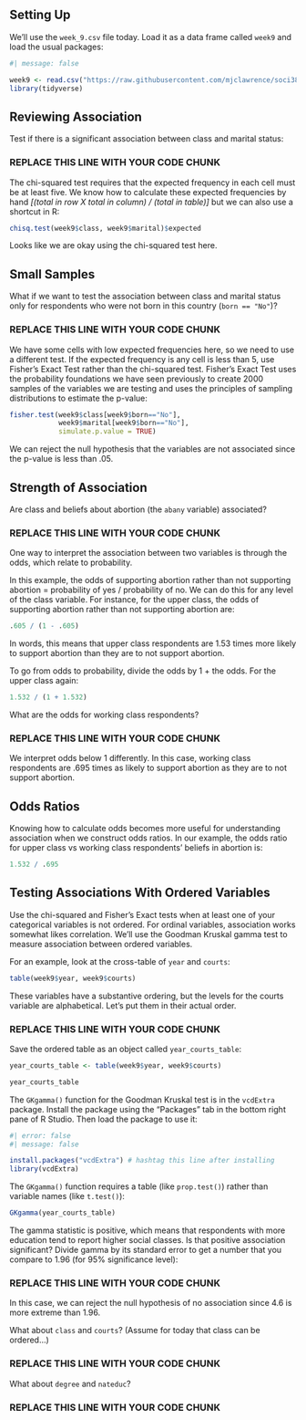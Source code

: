 ## Setting Up

We'll use the `week_9.csv` file today. Load it as a data frame called `week9` and load the usual packages:

```r
#| message: false

week9 <- read.csv("https://raw.githubusercontent.com/mjclawrence/soci385_f23/main/data/week_9.csv")
library(tidyverse)
```

## Reviewing Association

Test if there is a significant association between class and marital status:

### REPLACE THIS LINE WITH YOUR CODE CHUNK ###


The chi-squared test requires that the expected frequency in each cell must be at least five. We know how to calculate these expected frequencies by hand *[(total in row X total in column) / (total in table)]* but we can also use a shortcut in R:

```r
chisq.test(week9$class, week9$marital)$expected
```

Looks like we are okay using the chi-squared test here. 

## Small Samples

What if we want to test the association between class and marital status only for respondents who were not born in this country (`born == "No"`)?

### REPLACE THIS LINE WITH YOUR CODE CHUNK ###


We have some cells with low expected frequencies here, so we need to use a different test. If the expected frequency is any cell is less than 5, use Fisher's Exact Test rather than the chi-squared test. Fisher's Exact Test uses the probability foundations we have seen previously to create 2000 samples of the variables we are testing and uses the principles of sampling distributions to estimate the p-value:

```r
fisher.test(week9$class[week9$born=="No"], 
            week9$marital[week9$born=="No"], 
            simulate.p.value = TRUE)
```

We can reject the null hypothesis that the variables are not associated since the p-value is less than .05.

## Strength of Association

Are class and beliefs about abortion (the `abany` variable) associated?

### REPLACE THIS LINE WITH YOUR CODE CHUNK ###


One way to interpret the association between two variables is through the odds, which relate to probability.

In this example, the odds of supporting abortion rather than not supporting abortion = probability of yes / probability of no. We can do this for any level of the class variable. For instance, for the upper class, the odds of supporting abortion rather than not supporting abortion are:

```r
.605 / (1 - .605)
```

In words, this means that upper class respondents are 1.53 times more likely to support abortion than they are to not support abortion. 

To go from odds to probability, divide the odds by 1 + the odds. For the upper class again:

```r
1.532 / (1 + 1.532)
```

What are the odds for working class respondents?

### REPLACE THIS LINE WITH YOUR CODE CHUNK ###


We interpret odds below 1 differently. In this case, working class respondents are .695 times as likely to support abortion as they are to not support abortion.

## Odds Ratios

Knowing how to calculate odds becomes more useful for understanding association when we construct odds ratios. In our example, the odds ratio for upper class vs working class respondents' beliefs in abortion is:

```r
1.532 / .695
```


## Testing Associations With Ordered Variables

Use the chi-squared and Fisher's Exact tests when at least one of your categorical variables is not ordered. For ordinal variables, association works somewhat likes correlation. We'll use the Goodman Kruskal gamma test to measure association between ordered variables.

For an example, look at the cross-table of `year` and `courts`:

```r
table(week9$year, week9$courts)
```

These variables have a substantive ordering, but the levels for the courts variable are alphabetical. Let's put them in their actual order.

### REPLACE THIS LINE WITH YOUR CODE CHUNK ###

Save the ordered table as an object called `year_courts_table`:

```r
year_courts_table <- table(week9$year, week9$courts)

year_courts_table
```

The `GKgamma()` function for the Goodman Kruskal test is in the `vcdExtra` package. Install the package using the "Packages" tab in the bottom right pane of R Studio. Then load the package to use it:

```r
#| error: false
#| message: false

install.packages("vcdExtra") # hashtag this line after installing
library(vcdExtra)
```

The `GKgamma()` function requires a table (like `prop.test()`) rather than variable names (like `t.test()`):

```r
GKgamma(year_courts_table)
```

The gamma statistic is positive, which means that respondents with more education tend to report higher social classes. Is that positive association significant? Divide gamma by its standard error to get a number that you compare to 1.96 (for 95% significance level):

### REPLACE THIS LINE WITH YOUR CODE CHUNK ###


In this case, we can reject the null hypothesis of no association since 4.6 is more extreme than 1.96.

What about `class` and `courts`? (Assume for today that class can be ordered...)

### REPLACE THIS LINE WITH YOUR CODE CHUNK ###

What about `degree` and `nateduc`?

### REPLACE THIS LINE WITH YOUR CODE CHUNK ###
